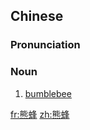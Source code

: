 ==Chinese==
{{zh-forms}}

===Pronunciation===
{{zh-pron
|m=xióngfēng
|cat=n
}}

===Noun===
{{zh-noun}}

# [[bumblebee]]

[[fr:熊蜂]]
[[zh:熊蜂]]